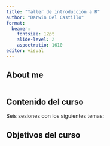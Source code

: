 ```yaml
---
title: "Taller de introducción a R"
author: "Darwin Del Castillo"
format: 
  beamer:
    fontsize: 12pt
    slide-level: 2
    aspectratio: 1610
editor: visual
---
```


## About me
:::{.columns}
::: {.column width="60%"}
\begin{footnotesize}
\begin{itemize}
 \item Soy médico egresado de la UNMSM (Lima, Perú)
 \item Estudiante de la Maestría en Salud Pública en University of Washington (Seattle, WA).
 \item Anteriormente fui asistente de investigación en CRONICAS, Centro de Excelencia en Enfermedades Crónicas (UPCH).
 \item Actualmente trabajando como asistente de investigación en el Departamento de Salud Global de UW y en el Equipo de Informática Clínica del Institute for Health Metrics and Evaluation (IHME).
 \item Trabajo con herramientas que se encuentran en la intersección de epidemiología y ciencias de datos en salud. Mi interés en investigación es  \textbf{\href{https://doi.org/10.1177/1559827619879694}{el origen temprano de las enfermedades no transmisibles}}
\end{itemize}
\end{footnotesize}
:::

::: {.column width="40%"}
\par
\centering
\includegraphics[width=0.9\linewidth]{slides_figs/my_picture.jpeg}
\par
:::
:::

## Contenido del curso
Seis sesiones con los siguientes temas:
\begin{itemize}
  \item Introducción a R y RStudio (IDE)
  \item Limpieza de datos en R/RStudio
  \item Estadística descriptiva: Tablas de resumen y gráficos básicos
  \item Estadística inferencial: Pruebas de hipótesis bivariadas
  \item Modelo de regresión lineal simple: supuestos, ajuste y diagnóstico
  \item Extras: regresión múltiple y otros modelos, introducción a version control con GitHub
\end{itemize}

## Objetivos del curso
\begin{itemize}
  \item Conocer las bases del lenguaje de programación R y su IDE RStudio
  \item Realizar limpieza de datos en R
  \item Identificar pruebas de hipótesis y gráficos adecuados útiles para tus trabajos de investigación (\textbf{tesis})
  \item Conocer conceptos básicos de version control con GitHub
  \item Reconocer cuando pedir ayuda y qué pedir exactamente
\end{itemize}

